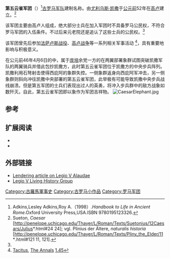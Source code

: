 {{Infobox military unit
|unit_name=第五云雀军团
|image=Legio V Alaudae.gif
|caption=象
|dates=[[公元前|公元前]]52年-公元1世纪末<ref> Miriam Griffin: ''The Flavians''. In: Alan K. Bowman, Peter Garnsey, Dominic Rathbone (Hrsg.): The Cambridge Ancient History. Vol. 11: ''The High Empire, A.D. 70-192''. University Press, [[Cambridge|Cambridge]] 2000, ISBN 0-521-26335-2, S. 73</ref> 
|country= [[罗马帝国|罗马帝国]]
|type= [[罗马军团|罗马军团]] 
|role= 
|size= 
|garrison= [[贝鲁特|贝鲁特]]、[[克桑滕|克桑滕]]
|ceremonial_chief=
|nickname= 
|patron=
|motto=
|colors=
|march=
|mascot=[[象|象]]<ref name=emil>{{de}}Emil Ritterling: Legio (V Alaudae). [https://commons.wikimedia.org/wiki/Category:Paulys_Realencyclop%C3%A4die_der_classischen_Altertumswissenschaft?uselang=de ''Paulys Realencyclopädie der classischen Altertumswissenschaft'']. Band XII,2, Stuttgart 1925, Sp. 1564–1571.</ref> 
|battles=[[高卢战争|高卢战争]]<br/>[[法萨卢斯战役|法萨卢斯战役]]<ref>Lesley Adkins: Handbook to Life in Ancient Rome, Sonlight Christian, 2004, ISBN 0-8160-5026-0, S. 59.</ref>等
|notable_commanders=[[尤利乌斯·凯撒|尤利乌斯·凯撒]]等
|anniversaries=
}}

'''第五云雀军团'''（{{lang-en|Legio V Alaudae}}）<ref>Adkins,Lesley Adkins,Roy A.（1998）.''Handbook to Life in Ancient Rome''.Oxford University Press,USA.ISBN 9780195123326.</ref>[[古罗马|古罗马]][[军队|军队]]建制名称。由[[尤利乌斯·凯撒|尤利乌斯·凯撒]]于[[公元前|公元前]]52年在[[高卢|高卢]]建立。<ref>Sueton, ''Caesar'' [http://penelope.uchicago.edu/Thayer/L/Roman/Texts/Suetonius/12Caesars/Julius*.html#24 24]; vgl. Plinius der Ältere, ''naturalis historia'' [http://penelope.uchicago.edu/Thayer/L/Roman/Texts/Pliny_the_Elder/11*.html#121 11, 121].</ref>

该军团主要由高卢人组成，绝大部分士兵在加入军团时不具备罗马公民权，不符合罗马军团的入伍条件。不过后来元老院还是追认了这些士兵的公民权。<ref name=emil/>{{fact|另外，为了弥补高卢战役中凯撒所辖各军团的损失，该军团人数出奇的多，最多时达到了22个步兵大队。|time=2018-08-21}}

该军团曾先后参加[[法萨卢斯战役|法萨卢斯战役]]、[[高卢战争|高卢战争]]等一系列相关军事活动 <ref>[[塔西佗|Tacitus]], [[编年史_(塔西佗)|The Annals]] [[s:The_Annals_(Tacitus)/Book_1#45|1.45]]</ref>，具有重要地影响与积极意义。

在公元前46年4月6日的{{tsl|en|Battle of Thapsus|塔普苏斯会战}}中，属于[[庞培|庞培]]余党一方的{{tsl|en|Metellus Scipio|梅特鲁斯·西庇阿}}在两翼部署象群试图突破凯撒军队的两翼骑兵并借此包抄凯撒方，此时第五云雀军团位于凯撒方的中央步兵阵列。凯撒利用石弩射击使得西庇阿的象群失控。一侧象群返身向西庇阿军冲去，另一侧象群则斜向冲往凯撒中央部署的第五云雀军团，此举极有可能导致凯撒中央步兵战线崩溃。但是第五军团的士兵们表现出过人的英勇，将冲入步兵群中的敌方战象如数歼灭。自此，第五云雀军团即以象作为军团吉祥物。
[[File:CaesarElephant.jpg|thumb]]
== 参考 ==
{{reflist}}

==扩展阅读==
*{{cite book|first1=Brian W.|last1=Jones|title=''The Emperor Domitian''|year=1992|publisher=Routledge}}
*{{cite book|first1=HMD|last1=Parker|title=''The Roman Legions''|url=https://archive.org/details/romanlegions0000park|year=1971|publisher= W. Heffer & Sons LTD|location=Cambridge |isbn=0852700547|page=[https://archive.org/details/romanlegions0000park/page/110 110]}}

==外部链接==
*[http://www.livius.org/le-lh/legio/v_alaudae.html Lendering article on Legio V Alaudae] {{Wayback|url=http://www.livius.org/le-lh/legio/v_alaudae.html |date=20150426044251 }}
*[https://web.archive.org/web/20080507205724/http://web.utk.edu/~cohprima/ Legio V Living History Group]
{{commonscat|Legio V Alauda}}
{{模板:罗马军团}}
[[Category:古羅馬軍事史|Category:古羅馬軍事史]]
[[Category:古罗马小作品|Category:古罗马小作品]]
[[Category:罗马军团|Category:罗马军团]]